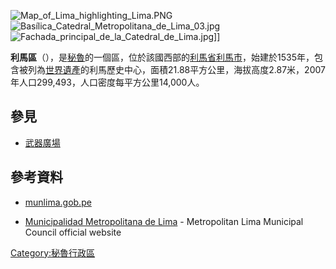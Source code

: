 [[Image:Map_of_Lima_highlighting_Lima.PNG|right]]
[[Image:Basílica_Catedral_Metropolitana_de_Lima_03.jpg|right]]
[[Image:Fachada_principal_de_la_Catedral_de_Lima.jpg|right]]]]

{{Coord|12|2|36|S|77|1|42|W|display=title}}

'''利馬區'''（{{lang-es|Distrito de Lima}}），是[[秘魯|秘魯]]的一個區，位於該國西部的[[利馬省|利馬省]][[利馬|利馬市]]，始建於1535年，包含被列為[[每年度入选世界遗产列表#1988（12次会议）|世界遺產]]的利馬歷史中心，面積21.88平方公里，海拔高度2.87米，2007年人口299,493，人口密度每平方公里14,000人。

== 參見 ==
* [[武器廣場_(利馬)|武器廣場]]

==參考資料==
* [https://web.archive.org/web/19990420214305/http://www.munlima.gob.pe/ munlima.gob.pe]
* {{es icon}} [https://web.archive.org/web/19990420214305/http://www.munlima.gob.pe/ Municipalidad Metropolitana de Lima] - Metropolitan Lima Municipal Council official website

{{Peru-geo-stub}}
[[Category:秘魯行政區|Category:秘魯行政區]]